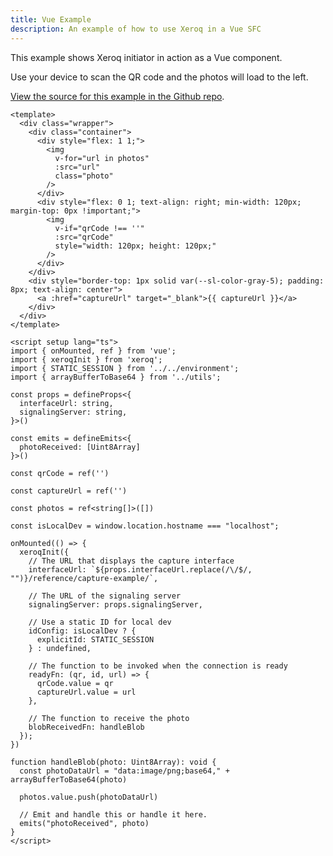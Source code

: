 ```yaml
---
title: Vue Example
description: An example of how to use Xeroq in a Vue SFC
---
```


This example shows Xeroq initiator in action as a Vue component.

Use your device to scan the QR code and the photos will load to the left.

<XeroqInitiator
  interface-url={INTERFACE_URL}
  signaling-server={SIGNALING_SERVER}
  client:only
/>

[View the source for this example in the Github repo](https://github.com/CharlieDigital/xeroq/tree/main/docs/src/components/vue).

```vue
<template>
  <div class="wrapper">
    <div class="container">
      <div style="flex: 1 1;">
        <img
          v-for="url in photos"
          :src="url"
          class="photo"
        />
      </div>
      <div style="flex: 0 1; text-align: right; min-width: 120px; margin-top: 0px !important;">
        <img
          v-if="qrCode !== ''"
          :src="qrCode"
          style="width: 120px; height: 120px;"
        />
      </div>
    </div>
    <div style="border-top: 1px solid var(--sl-color-gray-5); padding: 8px; text-align: center">
      <a :href="captureUrl" target="_blank">{{ captureUrl }}</a>
    </div>
  </div>
</template>

<script setup lang="ts">
import { onMounted, ref } from 'vue';
import { xeroqInit } from 'xeroq';
import { STATIC_SESSION } from '../../environment';
import { arrayBufferToBase64 } from '../utils';

const props = defineProps<{
  interfaceUrl: string,
  signalingServer: string,
}>()

const emits = defineEmits<{
  photoReceived: [Uint8Array]
}>()

const qrCode = ref('')

const captureUrl = ref('')

const photos = ref<string[]>([])

const isLocalDev = window.location.hostname === "localhost";

onMounted(() => {
  xeroqInit({
    // The URL that displays the capture interface
    interfaceUrl: `${props.interfaceUrl.replace(/\/$/, "")}/reference/capture-example/`,

    // The URL of the signaling server
    signalingServer: props.signalingServer,

    // Use a static ID for local dev
    idConfig: isLocalDev ? {
      explicitId: STATIC_SESSION
    } : undefined,

    // The function to be invoked when the connection is ready
    readyFn: (qr, id, url) => {
      qrCode.value = qr
      captureUrl.value = url
    },

    // The function to receive the photo
    blobReceivedFn: handleBlob
  });
})

function handleBlob(photo: Uint8Array): void {
  const photoDataUrl = "data:image/png;base64," + arrayBufferToBase64(photo)

  photos.value.push(photoDataUrl)

  // Emit and handle this or handle it here.
  emits("photoReceived", photo)
}
</script>
```
